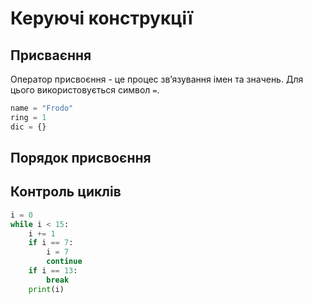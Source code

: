 # Керуючі конструкції

## Присваєння
Оператор присвоєння - це процес зв'язування імен та значень. Для цього використовується символ `=`.
```python
name = "Frodo"
ring = 1
dic = {}
```

## Порядок присвоєння

## Контроль циклів

```python
i = 0
while i < 15:
    i += 1
    if i == 7:
        i = 7
        continue
    if i == 13:
        break
    print(i)
```
